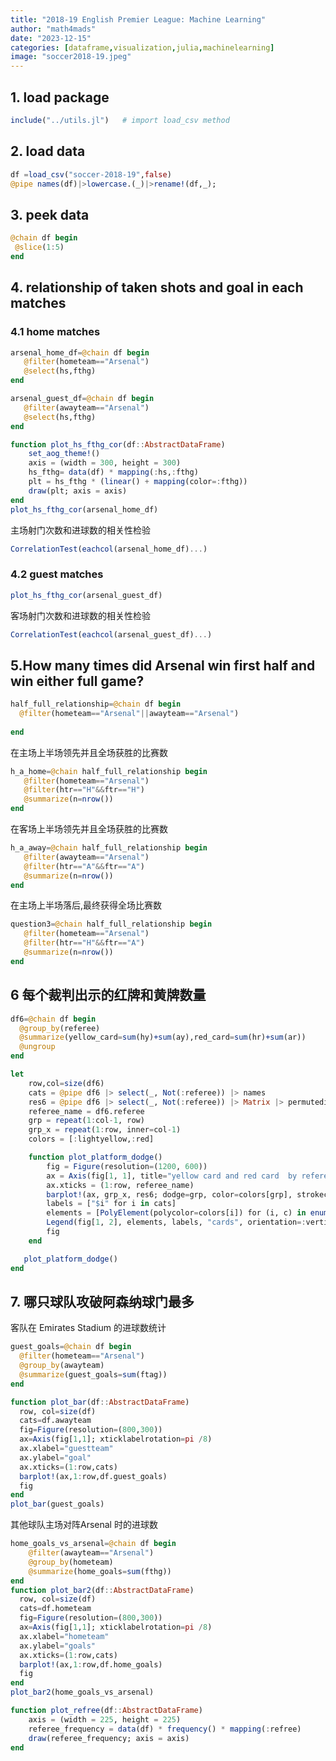 ```yaml
---
title: "2018-19 English Premier League: Machine Learning"
author: "math4mads"
date: "2023-12-15"
categories: [dataframe,visualization,julia,machinelearning]
image: "soccer2018-19.jpeg"
---
```


## 1. load package
```julia
include("../utils.jl")   # import load_csv method

```
## 2. load data
```julia
df =load_csv("soccer-2018-19",false)
@pipe names(df)|>lowercase.(_)|>rename!(df,_);
```
## 3. peek data
```julia
@chain df begin
 @slice(1:5)
end
```

## 4. relationship of taken shots and goal in each matches
### 4.1  home matches
```julia
arsenal_home_df=@chain df begin
   @filter(hometeam=="Arsenal")
   @select(hs,fthg)
end

arsenal_guest_df=@chain df begin
   @filter(awayteam=="Arsenal")
   @select(hs,fthg)
end
```
```julia
function plot_hs_fthg_cor(df::AbstractDataFrame)
    set_aog_theme!()
    axis = (width = 300, height = 300)
    hs_fthg= data(df) * mapping(:hs,:fthg)
    plt = hs_fthg * (linear() + mapping(color=:fthg))
    draw(plt; axis = axis)
end
plot_hs_fthg_cor(arsenal_home_df)
```

主场射门次数和进球数的相关性检验
```julia
CorrelationTest(eachcol(arsenal_home_df)...)
```


### 4.2 guest matches
```julia
plot_hs_fthg_cor(arsenal_guest_df)
```
客场射门次数和进球数的相关性检验
```julia
CorrelationTest(eachcol(arsenal_guest_df)...)
```

## 5.How many times did Arsenal win first half and win either full game?

```julia
half_full_relationship=@chain df begin 
  @filter(hometeam=="Arsenal"||awayteam=="Arsenal")
  
end
```
在主场上半场领先并且全场获胜的比赛数
```julia
h_a_home=@chain half_full_relationship begin
   @filter(hometeam=="Arsenal")
   @filter(htr=="H"&&ftr=="H")
   @summarize(n=nrow())
end
```
在客场上半场领先并且全场获胜的比赛数
```julia
h_a_away=@chain half_full_relationship begin
   @filter(awayteam=="Arsenal")
   @filter(htr=="A"&&ftr=="A")
   @summarize(n=nrow())
end
```
在主场上半场落后,最终获得全场比赛数

```julia
question3=@chain half_full_relationship begin
   @filter(hometeam=="Arsenal")
   @filter(htr=="H"&&ftr=="A")
   @summarize(n=nrow())
end
```

## 6 每个裁判出示的红牌和黄牌数量
```julia
df6=@chain df begin
  @group_by(referee)
  @summarize(yellow_card=sum(hy)+sum(ay),red_card=sum(hr)+sum(ar))
  @ungroup
end
```
```julia
let 
    row,col=size(df6)
    cats = @pipe df6 |> select(_, Not(:referee)) |> names
    res6 = @pipe df6 |> select(_, Not(:referee)) |> Matrix |> permutedims |> reshape(_, (36, 1)) |> _[:, 1]
    referee_name = df6.referee
    grp = repeat(1:col-1, row)
    grp_x = repeat(1:row, inner=col-1)
    colors = [:lightyellow,:red]

    function plot_platform_dodge()
        fig = Figure(resolution=(1200, 600))
        ax = Axis(fig[1, 1], title="yellow card and red card  by referee", xticklabelrotation=pi /8)
        ax.xticks = (1:row, referee_name)
        barplot!(ax, grp_x, res6; dodge=grp, color=colors[grp], strokecolor=:black, strokewidth=1, bar_labels=:y, label_rotation=1 / 2 * pi)
        labels = ["$i" for i in cats]
        elements = [PolyElement(polycolor=colors[i]) for (i, c) in enumerate(cats)]
        Legend(fig[1, 2], elements, labels, "cards", orientation=:vertical, tellwidth=true, tellheight=false)
        fig
    end

   plot_platform_dodge()
end
```


## 7. 哪只球队攻破阿森纳球门最多

客队在 Emirates Stadium 的进球数统计
```julia
guest_goals=@chain df begin 
  @filter(hometeam=="Arsenal")
  @group_by(awayteam)
  @summarize(guest_goals=sum(ftag))
end
```
```julia
function plot_bar(df::AbstractDataFrame)
  row, col=size(df)
  cats=df.awayteam
  fig=Figure(resolution=(800,300))
  ax=Axis(fig[1,1]; xticklabelrotation=pi /8)
  ax.xlabel="guestteam"
  ax.ylabel="goal"
  ax.xticks=(1:row,cats)
  barplot!(ax,1:row,df.guest_goals)
  fig
end
plot_bar(guest_goals)
```

其他球队主场对阵Arsenal 时的进球数

```julia
home_goals_vs_arsenal=@chain df begin 
    @filter(awayteam=="Arsenal")
    @group_by(hometeam)
    @summarize(home_goals=sum(fthg))
end
function plot_bar2(df::AbstractDataFrame)
  row, col=size(df)
  cats=df.hometeam
  fig=Figure(resolution=(800,300))
  ax=Axis(fig[1,1]; xticklabelrotation=pi /8)
  ax.xlabel="hometeam"
  ax.ylabel="goals"
  ax.xticks=(1:row,cats)
  barplot!(ax,1:row,df.home_goals)
  fig
end
plot_bar2(home_goals_vs_arsenal)
```

<!-- ```{julia}
data(df6) * visual(BarPlot) *
    mapping(:referee, [:yellow_card])|> draw
``` -->

```julia
function plot_refree(df::AbstractDataFrame)
    axis = (width = 225, height = 225)
    referee_frequency = data(df) * frequency() * mapping(:refree)
    draw(referee_frequency; axis = axis)
end

```

